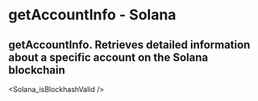 # getAccountInfo - Solana

## getAccountInfo.  Retrieves detailed information about a specific account on the Solana blockchain


<Solana_isBlockhashValid />
